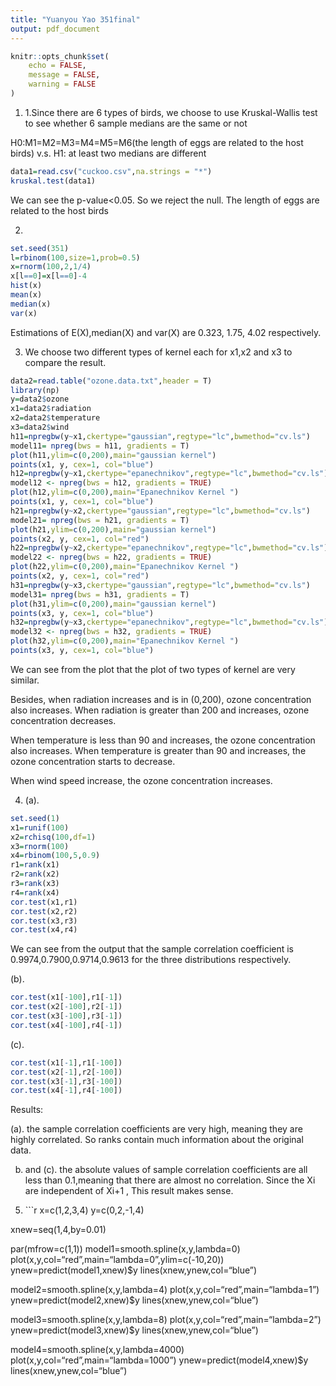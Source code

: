 ---
title: "Yuanyou Yao 351final"
output: pdf_document
---

```{r setup, include=FALSE}
knitr::opts_chunk$set(
	echo = FALSE,
	message = FALSE,
	warning = FALSE
)
```

1.
1.Since there are 6 types of birds, we choose to use Kruskal-Wallis test to see whether 6 sample medians are the same or not

H0:M1=M2=M3=M4=M5=M6(the length of eggs are related to the host birds) v.s. H1: at least two medians are different
```{r}
data1=read.csv("cuckoo.csv",na.strings = "*")
kruskal.test(data1)
```

We can see the p-value<0.05. So we reject the null. The length of eggs are related to the host birds

2.
```{r}
set.seed(351)
l=rbinom(100,size=1,prob=0.5)
x=rnorm(100,2,1/4)
x[l==0]=x[l==0]-4
hist(x)
mean(x)
median(x)
var(x)
```

Estimations of E(X),median(X) and var(X) are 0.323, 1.75, 4.02 respectively.


3.
We choose two different types of kernel each for x1,x2 and x3 to compare the result.

```{r}
data2=read.table("ozone.data.txt",header = T)
library(np)
y=data2$ozone
x1=data2$radiation
x2=data2$temperature
x3=data2$wind
h11=npregbw(y~x1,ckertype="gaussian",regtype="lc",bwmethod="cv.ls")
model11= npreg(bws = h11, gradients = T)
plot(h11,ylim=c(0,200),main="gaussian kernel")
points(x1, y, cex=1, col="blue")
h12=npregbw(y~x1,ckertype="epanechnikov",regtype="lc",bwmethod="cv.ls")
model12 <- npreg(bws = h12, gradients = TRUE)
plot(h12,ylim=c(0,200),main="Epanechnikov Kernel ")
points(x1, y, cex=1, col="blue")
h21=npregbw(y~x2,ckertype="gaussian",regtype="lc",bwmethod="cv.ls")
model21= npreg(bws = h21, gradients = T)
plot(h21,ylim=c(0,200),main="gaussian kernel")
points(x2, y, cex=1, col="red")
h22=npregbw(y~x2,ckertype="epanechnikov",regtype="lc",bwmethod="cv.ls")
model22 <- npreg(bws = h22, gradients = TRUE)
plot(h22,ylim=c(0,200),main="Epanechnikov Kernel ")
points(x2, y, cex=1, col="red")
h31=npregbw(y~x3,ckertype="gaussian",regtype="lc",bwmethod="cv.ls")
model31= npreg(bws = h31, gradients = T)
plot(h31,ylim=c(0,200),main="gaussian kernel")
points(x3, y, cex=1, col="blue")
h32=npregbw(y~x3,ckertype="epanechnikov",regtype="lc",bwmethod="cv.ls")
model32 <- npreg(bws = h32, gradients = TRUE)
plot(h32,ylim=c(0,200),main="Epanechnikov Kernel ")
points(x3, y, cex=1, col="blue")
```

We can see from the plot that the plot of two types of kernel are very similar.

Besides, when radiation increases and is in (0,200), ozone concentration also increases. When radiation is greater than 200 and increases, ozone concentration decreases.

When temperature is less than 90 and increases, the ozone concentration also increases. When temperature is greater than 90 and increases, the ozone concentration starts to decrease.

When wind speed increase, the ozone concentration increases.


4.
(a).
```{r}
set.seed(1)
x1=runif(100)
x2=rchisq(100,df=1)
x3=rnorm(100)
x4=rbinom(100,5,0.9)
r1=rank(x1)
r2=rank(x2)
r3=rank(x3)
r4=rank(x4)
cor.test(x1,r1)
cor.test(x2,r2)
cor.test(x3,r3)
cor.test(x4,r4)
```

We can see from the output that the sample correlation coefficient is 0.9974,0.7900,0.9714,0.9613 for the three distributions respectively.

(b).
```{r}

cor.test(x1[-100],r1[-1])
cor.test(x2[-100],r2[-1])
cor.test(x3[-100],r3[-1])
cor.test(x4[-100],r4[-1])
```

(c).
```{r}
cor.test(x1[-1],r1[-100])
cor.test(x2[-1],r2[-100])
cor.test(x3[-1],r3[-100])
cor.test(x4[-1],r4[-100])
```

Results: 

(a). the sample correlation coefficients are very high, meaning they are highly correlated. So ranks contain much information about the original data.

(b) and (c). the absolute values of sample correlation coefficients are all less than 0.1,meaning that there are almost no correlation. Since the Xi are independent of Xi+1 , This result makes sense.


5.
```{r}
x=c(1,2,3,4)
y=c(0,2,-1,4)

xnew=seq(1,4,by=0.01)

par(mfrow=c(1,1))
model1=smooth.spline(x,y,lambda=0)
plot(x,y,col="red",main="lambda=0",ylim=c(-10,20))
ynew=predict(model1,xnew)$y
lines(xnew,ynew,col="blue")

model2=smooth.spline(x,y,lambda=4)
plot(x,y,col="red",main="lambda=1")
ynew=predict(model2,xnew)$y
lines(xnew,ynew,col="blue")

model3=smooth.spline(x,y,lambda=8)
plot(x,y,col="red",main="lambda=2")
ynew=predict(model3,xnew)$y
lines(xnew,ynew,col="blue")

model4=smooth.spline(x,y,lambda=4000)
plot(x,y,col="red",main="lambda=1000")
ynew=predict(model4,xnew)$y
lines(xnew,ynew,col="blue")
